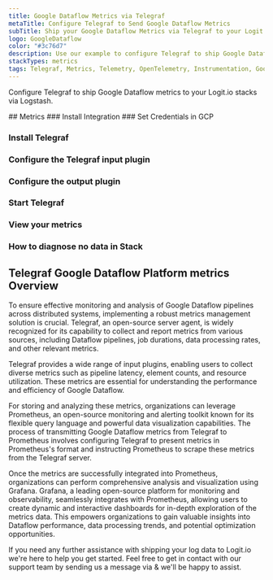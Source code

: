 ```yaml
---
title: Google Dataflow Metrics via Telegraf
metaTitle: Configure Telegraf to Send Google Dataflow Metrics
subTitle: Ship your Google Dataflow Metrics via Telegraf to your Logit.io Stack
logo: GoogleDataflow
color: "#3c76d7"
description: Use our example to configure Telegraf to ship Google Dataflow metrics to Logit.io. Configure Telegraf to send Google Dataflow metrics to Logstash or Elastic.
stackTypes: metrics
tags: Telegraf, Metrics, Telemetry, OpenTelemetry, Instrumentation, Google Dataflow, Data Processing, Stream Processing
---
```


Configure Telegraf to ship Google Dataflow metrics to your Logit.io stacks via Logstash.

<Steps>
  ## Metrics
  ### Install Integration
  <InstallIntegration/>
  ### Set Credentials in GCP

  <SetGCPCredentials intro="Google Dataflow is a comprehensive suite of services within Google Cloud that provides a fully managed and serverless approach to building and executing data pipelines. It allows organizations to process and analyze large volumes of data in real-time or batch mode, offering scalability, fault tolerance, and ease of use."/>
  
  ### Install Telegraf

  <InstallTelegraf />

  ### Configure the Telegraf input plugin

  <TelegrafStackDriverInput metric_type="dataflow.googleapis.com"/>

  ### Configure the output plugin

  <TelegrafOutputPlugin />

  ### Start Telegraf

  <StartTelegraf />

  ### View your metrics
  <LaunchStack stackType="metrics" source="Google_Dataflow_Metrics_via_Telegraf" utmMedium="metrics" utmCampaign="telegraf-GoogleDataflow-metrics" />

  ### How to diagnose no data in Stack

  <DiagnoseNoData />
</Steps>

## Telegraf Google Dataflow Platform metrics Overview

To ensure effective monitoring and analysis of Google Dataflow pipelines across distributed systems, 
implementing a robust metrics management solution is crucial. Telegraf, an open-source server agent, 
is widely recognized for its capability to collect and report metrics from various sources, 
including Dataflow pipelines, job durations, data processing rates, and other relevant metrics.

Telegraf provides a wide range of input plugins, enabling users to collect diverse metrics such 
as pipeline latency, element counts, and resource utilization. These metrics are essential for 
understanding the performance and efficiency of Google Dataflow.

For storing and analyzing these metrics, organizations can leverage Prometheus, an open-source 
monitoring and alerting toolkit known for its flexible query language and powerful data 
visualization capabilities. The process of transmitting Google Dataflow metrics from Telegraf 
to Prometheus involves configuring Telegraf to present metrics in Prometheus's format and 
instructing Prometheus to scrape these metrics from the Telegraf server.

Once the metrics are successfully integrated into Prometheus, organizations can perform comprehensive 
analysis and visualization using Grafana. Grafana, a leading open-source platform for monitoring 
and observability, seamlessly integrates with Prometheus, allowing users to create dynamic and 
interactive dashboards for in-depth exploration of the metrics data. This empowers organizations 
to gain valuable insights into Dataflow performance, data processing trends, and potential optimization opportunities.

If you need any further assistance with shipping your log data to Logit.io we're here to help you 
get started. Feel free to get in contact with our support team by sending us a message via <IntercomButton text="live chat" /> & we'll be happy to assist.